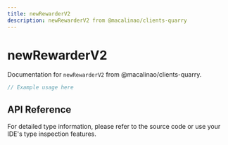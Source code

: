 ```yaml
---
title: newRewarderV2
description: newRewarderV2 from @macalinao/clients-quarry
---
```


# newRewarderV2

Documentation for `newRewarderV2` from @macalinao/clients-quarry.

```typescript
// Example usage here
```

## API Reference

For detailed type information, please refer to the source code or use your IDE's type inspection features.
